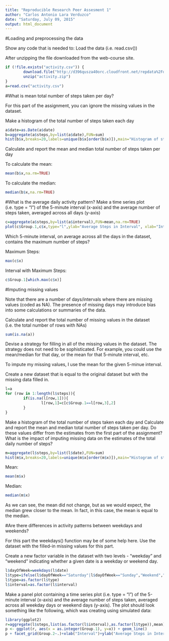```yaml
---
title: "Reproducible Research Peer Assesment 1"
author: "Carlos Antonio Lara Verduzco"
date: "Saturday, July 09, 2015"
output: html_document
---
```


#Loading and preprocessing the data

Show any code that is needed to:
Load the data (i.e. read.csv())

After unzipping the file downloaded from the web-course site.

```r

if (!file.exists("activity.csv")) {
        download.file("http://d396qusza40orc.cloudfront.net/repdata%2Fdata%2Factivity.zip", destfile = "activity.zip", method="auto")
        unzip("activity.zip")
}
a=read.csv("activity.csv")
```
#What is mean total number of steps taken per day?

For this part of the assignment, you can ignore the missing values in the dataset.

Make a histogram of the total number of steps taken each day
```r
a$date=as.Date(a$date)
b=aggregate(a$steps,by=list(a$date),FUN=sum)
hist(b$x,breaks=20,labels=unique(b$x[order(b$x)]),main="Histogram of steps by day",xlab="Steps")
```
Calculate and report the mean and median total number of steps taken per day

To calculate the mean:

```r
mean(b$x,na.rm=TRUE)
```

To calculate the median:

```r
median(b$x,na.rm=TRUE)
```

#What is the average daily activity pattern?
Make a time series plot (i.e. type = "l") of the 5-minute interval (x-axis) and the average number of steps taken, averaged across all days (y-axis)

```r
c=aggregate(a$steps,by=list(a$interval),FUN=mean,na.rm=TRUE)
plot(c$Group.1,c$x,type="l",ylab="Average Steps in Interval", xlab="Interval")
```

Which 5-minute interval, on average across all the days in the dataset, contains the maximum number of steps?

Maximum Steps:
```r
max(c$x)
```
Interval with Maximum Steps:
```r
c$Group.1[which.max(c$x)]
```

#Imputing missing values

Note that there are a number of days/intervals where there are missing values (coded as NA). The presence of missing days may introduce bias into some calculations or summaries of the data.

Calculate and report the total number of missing values in the dataset (i.e. the total number of rows with NAs)

```r
sum(is.na(a))
```

Devise a strategy for filling in all of the missing values in the dataset. The strategy does not need to be sophisticated. For example, you could use the mean/median for that day, or the mean for that 5-minute interval, etc.

To impute my missing values, I use the mean for the given 5-minue interval.

Create a new dataset that is equal to the original dataset but with the missing data filled in.

```r
l=a
for (row in 1:length(l$steps)){
        if(is.na(l[row,1])){
                l[row,1]=c[c$Group.1==l[row,3],2]
        }
}
```

Make a histogram of the total number of steps taken each day and Calculate and report the mean and median total number of steps taken per day. Do these values differ from the estimates from the first part of the assignment? What is the impact of imputing missing data on the estimates of the total daily number of steps?

```r
m=aggregate(l$steps,by=list(l$date),FUN=sum)
hist(m$x,breaks=20,labels=unique(m$x[order(m$x)]),main="Histogram of steps by day",xlab="Steps")
```

Mean:

```r
mean(m$x)
```



Median:

```r
median(m$x)
```

As we can see, the mean did not change, but as we would expect, the median grew closer to the mean. In fact, in this case, the mean is equal to the median.

#Are there differences in activity patterns between weekdays and weekends?

For this part the weekdays() function may be of some help here. Use the dataset with the filled-in missing values for this part.

Create a new factor variable in the dataset with two levels - "weekday" and "weekend" indicating whether a given date is a weekday or weekend day.

```r
l$dayOfWeek=weekdays(l$date)
l$type=ifelse(l$dayOfWeek=="Saturday"|l$dayOfWeek=="Sunday","Weekend","Weekday")
l$type=as.factor(l$type)
l$interval=as.factor(l$interval)
```

Make a panel plot containing a time series plot (i.e. type = "l") of the 5-minute interval (x-axis) and the average number of steps taken, averaged across all weekday days or weekend days (y-axis). The plot should look something like the following, which was creating using simulated data:

```r
library(ggplot2)
r=aggregate(l$steps,list(as.factor(l$interval),as.factor(l$type)),mean)
p <- ggplot(r, aes(x = as.integer(Group.1), y=x)) + geom_line()
p + facet_grid(Group.2~.)+xlab("Interval")+ylab("Average Steps in Interval")
```